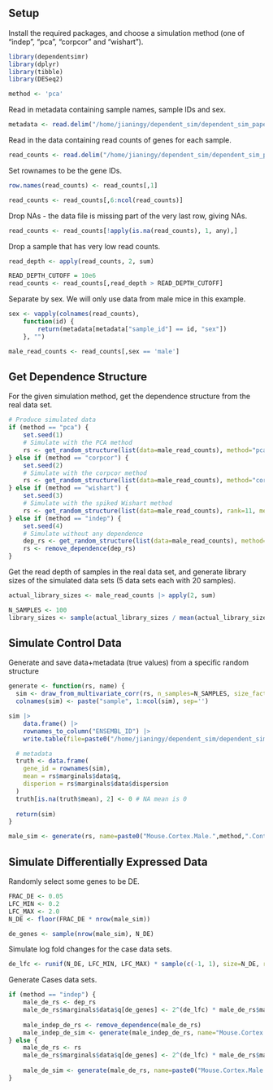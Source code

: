 ## Setup

Install the required packages, and choose a simulation method (one of "indep", "pca", "corpcor" and "wishart").

```r
library(dependentsimr)
library(dplyr)
library(tibble)
library(DESeq2)

method <- 'pca'
```

Read in metadata containing sample names, sample IDs and sex.
```r
metadata <- read.delim("/home/jianingy/dependent_sim/dependent_sim_paper/processed/GSE151923_sample_metadata.txt", sep="\t")
```


Read in the data containing read counts of genes for each sample.
```r
read_counts <- read.delim("/home/jianingy/dependent_sim/dependent_sim_paper/data/GSE151923_metaReadCount_ensembl.txt.gz", sep="\t")
```


Set rownames to be the gene IDs.
```r
row.names(read_counts) <- read_counts[,1]

read_counts <- read_counts[,6:ncol(read_counts)]
```

Drop NAs - the data file is missing part of the very last row, giving NAs.
```r
read_counts <- read_counts[!apply(is.na(read_counts), 1, any),]
```

Drop a sample that has very low read counts.
```r
read_depth <- apply(read_counts, 2, sum)

READ_DEPTH_CUTOFF = 10e6
read_counts <- read_counts[,read_depth > READ_DEPTH_CUTOFF]
```

Separate by sex. We will only use data from male mice in this example.
```r
sex <- vapply(colnames(read_counts),
    function(id) {
        return(metadata[metadata["sample_id"] == id, "sex"])
    }, "")

male_read_counts <- read_counts[,sex == 'male']
```

## Get Dependence Structure

For the given simulation method, get the dependence structure from the real data set.

```r

# Produce simulated data
if (method == "pca") {
    set.seed(1)
    # Simulate with the PCA method
    rs <- get_random_structure(list(data=male_read_counts), method="pca", rank=2, types="DESeq2")
} else if (method == "corpcor") {
    set.seed(2)
    # Simulate with the corpcor method
    rs <- get_random_structure(list(data=male_read_counts), method="corpcor", types="DESeq2")
} else if (method == "wishart") {
    set.seed(3)
    # Simulate with the spiked Wishart method
    rs <- get_random_structure(list(data=male_read_counts), rank=11, method="spiked Wishart", types="DESeq2")
} else if (method == "indep") {
    set.seed(4)
    # Simulate without any dependence
    dep_rs <- get_random_structure(list(data=male_read_counts), method="pca", rank=2, type="DESeq2")
    rs <- remove_dependence(dep_rs)
}
```


Get the read depth of samples in the real data set, and generate library sizes of the simulated data sets (5 data sets each with 20 samples).
```r
actual_library_sizes <- male_read_counts |> apply(2, sum)

N_SAMPLES <- 100
library_sizes <- sample(actual_library_sizes / mean(actual_library_sizes), size=N_SAMPLES, replace=TRUE)
```

## Simulate Control Data

Generate and save data+metadata (true values) from a specific random structure
```r
generate <- function(rs, name) {
  sim <- draw_from_multivariate_corr(rs, n_samples=N_SAMPLES, size_factors=library_sizes)$data
  colnames(sim) <- paste("sample", 1:ncol(sim), sep='')

sim |>
    data.frame() |>
    rownames_to_column("ENSEMBL_ID") |>
    write.table(file=paste0("/home/jianingy/dependent_sim/dependent_sim_paper/notebook_data/", name, ".txt"), sep="\t", row.names=FALSE)

  # metadata
  truth <- data.frame(
    gene_id = rownames(sim),
    mean = rs$marginals$data$q,
    disperion = rs$marginals$data$dispersion
  )
  truth[is.na(truth$mean), 2] <- 0 # NA mean is 0
  
  return(sim)
}

male_sim <- generate(rs, name=paste0("Mouse.Cortex.Male.",method,".Control"))
```

## Simulate Differentially Expressed Data

Randomly select some genes to be DE.
```r
FRAC_DE <- 0.05
LFC_MIN <- 0.2
LFC_MAX <- 2.0
N_DE <- floor(FRAC_DE * nrow(male_sim))

de_genes <- sample(nrow(male_sim), N_DE)
```


Simulate log fold changes for the case data sets.
```r
de_lfc <- runif(N_DE, LFC_MIN, LFC_MAX) * sample(c(-1, 1), size=N_DE, replace=TRUE)
```


Generate Cases data sets.
```r
if (method == "indep") {
    male_de_rs <- dep_rs
    male_de_rs$marginals$data$q[de_genes] <- 2^(de_lfc) * male_de_rs$marginals$data$q[de_genes]
    
    male_indep_de_rs <- remove_dependence(male_de_rs)
    male_indep_de_sim <- generate(male_indep_de_rs, name="Mouse.Cortex.Male.indep.Case")
} else {
    male_de_rs <- rs
    male_de_rs$marginals$data$q[de_genes] <- 2^(de_lfc) * male_de_rs$marginals$data$q[de_genes]
    
    male_de_sim <- generate(male_de_rs, name=paste0("Mouse.Cortex.Male.",method,".Case"))
}
```

